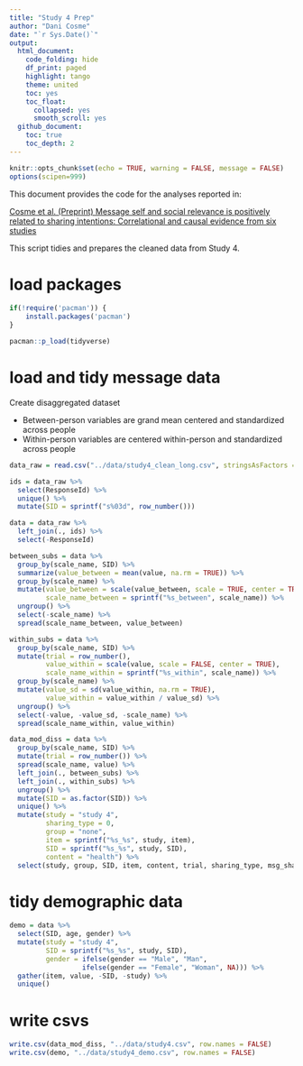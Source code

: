 ```yaml
---
title: "Study 4 Prep"
author: "Dani Cosme"
date: "`r Sys.Date()`"
output:
  html_document:
    code_folding: hide
    df_print: paged
    highlight: tango
    theme: united
    toc: yes
    toc_float:
      collapsed: yes
      smooth_scroll: yes
  github_document:
    toc: true
    toc_depth: 2
---
```


```r
knitr::opts_chunk$set(echo = TRUE, warning = FALSE, message = FALSE)
options(scipen=999)
```

This document provides the code for the analyses reported in:

[Cosme et al. (Preprint) Message self and social relevance is positively related to sharing intentions:
Correlational and causal evidence from six studies]()

This script tidies and prepares the cleaned data from Study 4.

# load packages
```r
if(!require('pacman')) {
	install.packages('pacman')
}

pacman::p_load(tidyverse)
```

# load and tidy message data

Create disaggregated dataset

* Between-person variables are grand mean centered and standardized across people
* Within-person variables are centered within-person and standardized across people

```r
data_raw = read.csv("../data/study4_clean_long.csv", stringsAsFactors = FALSE)

ids = data_raw %>%
  select(ResponseId) %>%
  unique() %>%
  mutate(SID = sprintf("s%03d", row_number()))

data = data_raw %>%
  left_join(., ids) %>%
  select(-ResponseId)

between_subs = data %>%
  group_by(scale_name, SID) %>%
  summarize(value_between = mean(value, na.rm = TRUE)) %>%
  group_by(scale_name) %>%
  mutate(value_between = scale(value_between, scale = TRUE, center = TRUE),
         scale_name_between = sprintf("%s_between", scale_name)) %>%
  ungroup() %>%
  select(-scale_name) %>%
  spread(scale_name_between, value_between)

within_subs = data %>%
  group_by(scale_name, SID) %>%
  mutate(trial = row_number(),
         value_within = scale(value, scale = FALSE, center = TRUE),
         scale_name_within = sprintf("%s_within", scale_name)) %>%
  group_by(scale_name) %>%
  mutate(value_sd = sd(value_within, na.rm = TRUE),
         value_within = value_within / value_sd) %>%
  ungroup() %>%
  select(-value, -value_sd, -scale_name) %>%
  spread(scale_name_within, value_within)

data_mod_diss = data %>%
  group_by(scale_name, SID) %>%
  mutate(trial = row_number()) %>%
  spread(scale_name, value) %>%
  left_join(., between_subs) %>%
  left_join(., within_subs) %>%
  ungroup() %>%
  mutate(SID = as.factor(SID)) %>%
  unique() %>%
  mutate(study = "study 4",
         sharing_type = 0,
         group = "none",
         item = sprintf("%s_%s", study, item),
         SID = sprintf("%s_%s", study, SID),
         content = "health") %>%
  select(study, group, SID, item, content, trial, sharing_type, msg_share, contains("rel_"))
```

# tidy demographic data

```r
demo = data %>%
  select(SID, age, gender) %>%
  mutate(study = "study 4",
         SID = sprintf("%s_%s", study, SID),
         gender = ifelse(gender == "Male", "Man",
                  ifelse(gender == "Female", "Woman", NA))) %>%
  gather(item, value, -SID, -study) %>%
  unique()
```

# write csvs
```r
write.csv(data_mod_diss, "../data/study4.csv", row.names = FALSE)
write.csv(demo, "../data/study4_demo.csv", row.names = FALSE)
```

